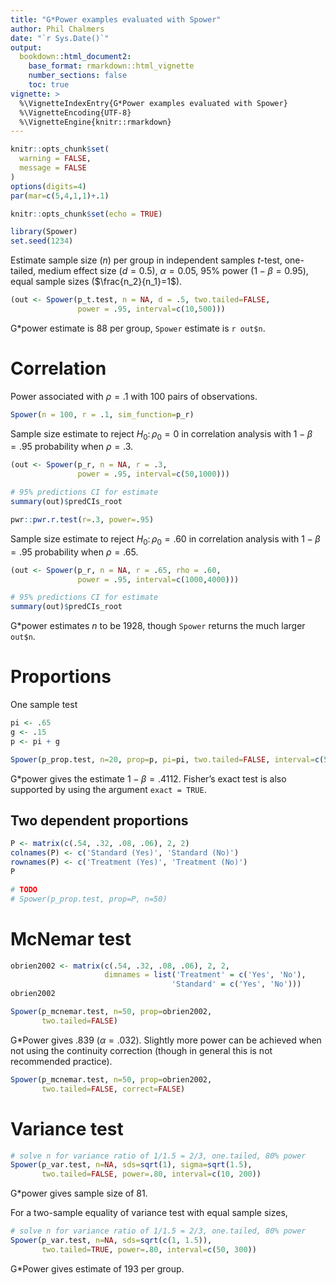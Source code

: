 ```yaml
---
title: "G*Power examples evaluated with Spower"
author: Phil Chalmers
date: "`r Sys.Date()`"
output: 
  bookdown::html_document2:
    base_format: rmarkdown::html_vignette
    number_sections: false
    toc: true
vignette: >
  %\VignetteIndexEntry{G*Power examples evaluated with Spower}
  %\VignetteEncoding{UTF-8}
  %\VignetteEngine{knitr::rmarkdown}
---
```


```r
knitr::opts_chunk$set(
  warning = FALSE,
  message = FALSE
)
options(digits=4)
par(mar=c(5,4,1,1)+.1)
```

```r
knitr::opts_chunk$set(echo = TRUE)
```

```r
library(Spower)
set.seed(1234)
```



Estimate sample size ($n$) per group in independent samples $t$-test, one-tailed, medium effect size ($d=0.5$), $\alpha=0.05$, 95% power ($1-\beta = 0.95$), equal sample sizes ($\frac{n_2}{n_1}=1$).

```r
(out <- Spower(p_t.test, n = NA, d = .5, two.tailed=FALSE, 
			   power = .95, interval=c(10,500)))
```

G*power estimate is 88 per group, `Spower` estimate is `r out$n`. 

# Correlation


Power associated with $\rho = .1$ with 100 pairs of observations.
```r
Spower(n = 100, r = .1, sim_function=p_r)
```

Sample size estimate to reject $H_0:\, \rho_0=0$ in correlation analysis
with $1-\beta=.95$ probability when $\rho=.3$.
```r
(out <- Spower(p_r, n = NA, r = .3,
			   power = .95, interval=c(50,1000)))

# 95% predictions CI for estimate
summary(out)$predCIs_root
```

```r
pwr::pwr.r.test(r=.3, power=.95)
```

Sample size estimate to reject $H_0:\, \rho_0=.60$ in correlation analysis
with $1-\beta=.95$ probability when $\rho=.65$.
```r
(out <- Spower(p_r, n = NA, r = .65, rho = .60, 
			   power = .95, interval=c(1000,4000)))

# 95% predictions CI for estimate
summary(out)$predCIs_root
```

G*power estimates $n$ to be 1928, though `Spower` returns the much larger `out$n`. 


# Proportions


One sample test

```r
pi <- .65
g <- .15
p <- pi + g

Spower(p_prop.test, n=20, prop=p, pi=pi, two.tailed=FALSE, interval=c(5,50))

```

G*power gives the estimate $1-\beta=.4112$. Fisher's exact test is also supported by using the argument `exact = TRUE`.

## Two dependent proportions

```r
P <- matrix(c(.54, .32, .08, .06), 2, 2)
colnames(P) <- c('Standard (Yes)', 'Standard (No)')
rownames(P) <- c('Treatment (Yes)', 'Treatment (No)')
P
```

```r
# TODO
# Spower(p_prop.test, prop=P, n=50)
```


# McNemar test

```r
obrien2002 <- matrix(c(.54, .32, .08, .06), 2, 2,
					 dimnames = list('Treatment' = c('Yes', 'No'),
					 				'Standard' = c('Yes', 'No')))
obrien2002

Spower(p_mcnemar.test, n=50, prop=obrien2002, 
	   two.tailed=FALSE)
```

G*Power gives .839 ($\alpha = .032$). Slightly more power can be achieved when not using the continuity correction (though in general this is not recommended practice).

```r
Spower(p_mcnemar.test, n=50, prop=obrien2002, 
	   two.tailed=FALSE, correct=FALSE)
```


# Variance test

```r
# solve n for variance ratio of 1/1.5 = 2/3, one.tailed, 80% power
Spower(p_var.test, n=NA, sds=sqrt(1), sigma=sqrt(1.5), 
	   two.tailed=FALSE, power=.80, interval=c(10, 200))
```
G*power gives sample size of 81. 

For a two-sample equality of variance test with equal sample sizes, 
```r
# solve n for variance ratio of 1/1.5 = 2/3, one.tailed, 80% power
Spower(p_var.test, n=NA, sds=sqrt(c(1, 1.5)), 
	   two.tailed=TRUE, power=.80, interval=c(50, 300))
```

G*Power gives estimate of 193 per group.

